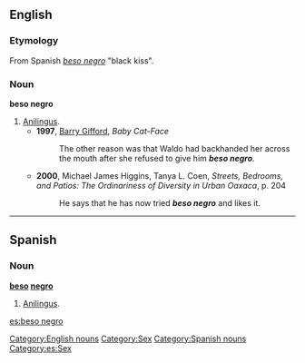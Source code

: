 {{rfv}}

==English==

===Etymology===
From Spanish ''[[beso negro#Spanish|beso negro]]'' "black kiss".
===Noun===
'''beso negro'''

# [[Anilingus]].
#*'''1997''', [[w:Barry Gifford|Barry Gifford]], ''Baby Cat-Face''
#*:The other reason was that Waldo had backhanded her across the mouth after she refused to give him '''''beso negro'''''.
#*'''2000''', Michael James Higgins, Tanya L. Coen, ''Streets, Bedrooms, and Patios: The Ordinariness of Diversity in Urban Oaxaca'', p. 204
#*:He says that he has now tried '''''beso negro''''' and likes it.
[[Category:English nouns]]
[[Category:Sex]]
----
==Spanish==
===Noun===
'''[[beso]] [[negro]]'''

# [[Anilingus]].

[[Category:Spanish nouns]]
[[Category:es:Sex]]

[[es:beso negro]]